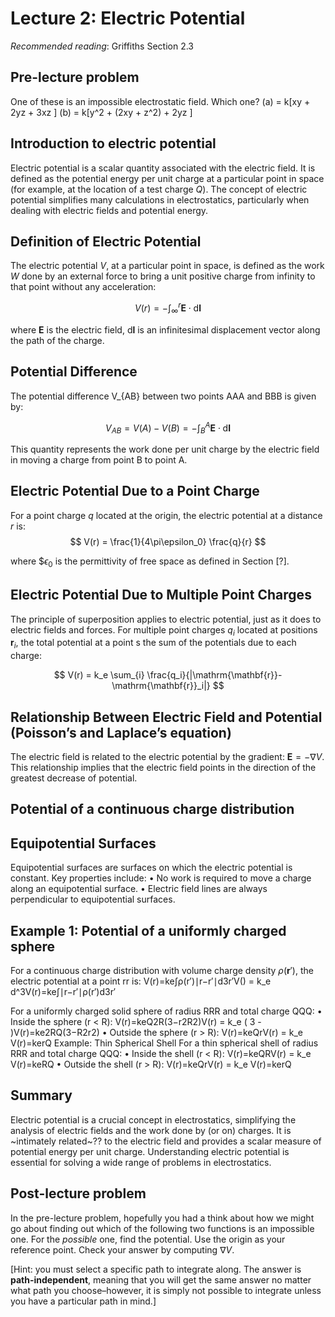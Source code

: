\newcommand{\l}{\mathrm{\mathbf{l}}}
\newcommand{\E}{\mathrm{\mathbf{E}}}
\newcommand{\F}{\mathrm{\mathbf{F}}}
\newcommand{\r}{\mathrm{\mathbf{r}}}

\newcommand{\x}{\mathrm{\mathbf{x}}}
\newcommand{\y}{\mathrm{\mathbf{y}}}
\newcommand{\z}{\mathrm{\mathbf{z}}}


# Lecture 2: Electric Potential

*Recommended reading*: Griffiths Section 2.3

## Pre-lecture problem

One of these is an impossible electrostatic field. Which one?
(a) \E = k[xy \hat{\x} + 2yz\hat{\y} + 3xz \hat{\z} ]
(b) \E = k[y^2 \hat{\x} + (2xy + z^2)\hat{\y} + 2yz \hat{\z} ]

## Introduction to electric potential


Electric potential is a scalar quantity associated with the electric field. It is defined as the potential energy per unit charge at a particular point in space (for example, at the location of a test charge $Q$). The concept of electric potential simplifies many calculations in electrostatics, particularly when dealing with electric fields and potential energy.

## Definition of Electric Potential

The electric potential $V$, at a particular point in space, is defined as the work $W$ done by an external force to bring a unit positive charge from infinity to that point without any acceleration: 

$$ V(r)=−\int_\infty^r \E \cdot \mathrm{d}\l $$ 


where $\E$ is the electric field, $\mathrm{d}\l$  is an infinitesimal displacement vector along the path of the charge.

## Potential Difference
The potential difference V_{AB} between two points AAA and BBB is given by: 

$$ V_{AB} = V(A) − V(B) = -\int_{B}^{A} \E \cdot \mathrm{d} \l $$

This quantity represents the work done per unit charge by the electric field in moving a charge from point B to point A.

## Electric Potential Due to a Point Charge
For a point charge $q$ located at the origin, the electric potential at a distance $r$ is: 
$$ V(r) = \frac{1}{4\pi\epsilon_0} \frac{q}{r} $$ 

where $$\epsilon_0$ is the permittivity of free space as defined in Section [?].

## Electric Potential Due to Multiple Point Charges
The principle of superposition applies to electric potential, just as it does to electric fields and forces. For multiple point charges $q_i$ located at positions $\r_i$, the total potential at a point \r is the sum of the potentials due to each charge: 

$$ V(r) = k_e \sum_{i} \frac{q_i}{|\r - \r_i|} $$

## Relationship Between Electric Field and Potential (Poisson's and Laplace's equation)

The electric field is related to the electric potential by the gradient: $\E = -\nabla V$. This relationship implies that the electric field points in the direction of the greatest decrease of potential.

## Potential of a continuous charge distribution

## Equipotential Surfaces
Equipotential surfaces are surfaces on which the electric potential is constant. Key properties include:
•	No work is required to move a charge along an equipotential surface.
•	Electric field lines are always perpendicular to equipotential surfaces.

## Example 1: Potential of a uniformly charged sphere



<!--
Example 2.7 in Griffiths ed3. ADD DERIVATION HERE 
-->
For a continuous charge distribution with volume charge density $\rho(\r')$, the electric potential at a point r\mathbf{r}r is: V(r)=ke∫ρ(r′)∣r−r′∣d3r′V(\mathbf{r}) = k_e \int \frac{\rho(\mathbf{r'})}{|\mathbf{r} - \mathbf{r'}|} d^3\mathbf{r'}V(r)=ke∫∣r−r′∣ρ(r′)d3r′


<!--
ADD DERIVATION HERE 
-->

For a uniformly charged solid sphere of radius RRR and total charge QQQ:
•	Inside the sphere (r < R): V(r)=keQ2R(3−r2R2)V(r) = k_e \frac{Q}{2R} \left( 3 - \frac{r^2}{R^2} \right)V(r)=ke2RQ(3−R2r2)
•	Outside the sphere (r > R): V(r)=keQrV(r) = k_e \frac{Q}{r}V(r)=kerQ
Example: Thin Spherical Shell For a thin spherical shell of radius RRR and total charge QQQ:
•	Inside the shell (r < R): V(r)=keQRV(r) = k_e \frac{Q}{R}V(r)=keRQ
•	Outside the shell (r > R): V(r)=keQrV(r) = k_e \frac{Q}{r}V(r)=kerQ




## Summary
Electric potential is a crucial concept in electrostatics, simplifying the analysis of electric fields and the work done by (or on) charges. It is ~intimately related~?? to the electric field and provides a scalar measure of potential energy per unit charge. Understanding electric potential is essential for solving a wide range of problems in electrostatics.

## Post-lecture problem
In the pre-lecture problem, hopefully you had a think about how we might go about finding out which of the following two functions is an impossible one.
For the *possible* one, find the potential. Use the origin as your reference point. 
Check your answer by computing $\nabla V$.

[Hint: you must select a specific path to integrate along. The answer is **path-independent**, meaning that you will get the same answer no matter what path you choose--however, it is simply not possible to integrate unless you have a particular path in mind.]
